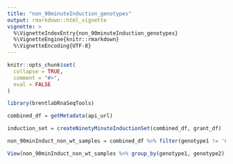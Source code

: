 ```yaml
---
title: "non_90minuteInduction_genotypes"
output: rmarkdown::html_vignette
vignette: >
  %\VignetteIndexEntry{non_90minuteInduction_genotypes}
  %\VignetteEngine{knitr::rmarkdown}
  %\VignetteEncoding{UTF-8}
---
```


```r
knitr::opts_chunk$set(
  collapse = TRUE,
  comment = "#>",
  eval = FALSE
)
```

```r
library(brentlabRnaSeqTools)
```

```r
combined_df = getMetadata(api_url)
```

```r
induction_set = createNinetyMinuteInductionSet(combined_df, grant_df)
```

```r
non_90minInduct_non_wt_samples = combined_df %>% filter(genotype1 != 'CNAG_00000', (!genotype1 %in% induction_set$GENOTYPE1 | !is.na(genotype2)), perturbation1 != 'geneSwap')
```

```r
View(non_90minInduct_non_wt_samples %>% group_by(genotype1, genotype2) %>% tally())
```

